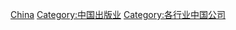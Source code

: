 {{Catnav|頁面分類|各種主題的頁面分類|按國家分類|各國媒體|各國出版社}}
{{Catnav|頁面分類|各種主題的頁面分類|按國家分類|各國媒體|中国媒体}}

[[Category:各國出版社|China]]
[[Category:中国出版业|Category:中国出版业]]
[[Category:各行业中国公司|Category:各行业中国公司]]